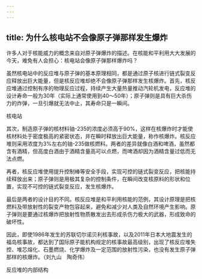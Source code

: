 ```yaml
---
---
---
```

title: 为什么核电站不会像原子弹那样发生爆炸
---




许多人对于核能威力的概念来自对原子弹爆炸的描述。在核能和平利用大大发展的今天，难免有人会担心：核电站会像原子弹那样爆炸吗？

虽然核电站中的反应堆与原子弹的基本原理相同，都是通过原子核进行链式裂变反应释放出巨大能量，但是核反应堆却绝不会像原子弹那样发生核爆炸。首先，核反应堆通过控制有序的物理反应过程，持续产生大量热量推动汽轮机发电，反应堆的设计寿命一般为30年（实际上通常使用到40～50年）；原子弹则是具有巨大杀伤力的炸弹，一旦引爆就无法中止，其寿命只是一瞬间。

核电站





其次，制造原子弹的核材料铀-235的浓度必须高于90%，这样在核爆炸时才能使核材料处于密度极高的紧密状态，并在瞬时释放出巨大能量，称作核爆炸。核反应堆则采用浓度为3%左右的铀-235做核燃料。两者的差异就像白酒和啤酒，虽然都含有酒精，但高度白酒由于酒精含量高可以点燃，而啤酒却因为酒精含量过低而无法点燃。

再者，核反应堆使用提升控制棒等安全手段，实现可控的链式裂变反应，把核能持续释放出来；原子弹则是用极其复杂的控制条件，在瞬间改变核原料的形状和位置，实现不可控的链式裂变反应，发生核爆炸。

最后是两者的设计目的不同。核反应堆是和平利用核能的范例，其设计原理是把核燃料及带放射性的裂变产物包容起来，避免和减少对人类及自然环境产生影响。原子弹则是要通过核爆炸把放射性物质散发出去形成杀伤力极大的武器，形成致命的破坏性。

因此，即使1986年发生的苏联切尔诺贝利核事故，以及2011年日本大地震发生的福岛核事故，都达到了国际原子能机构规定的核事故最高级别，出现了核反应堆失控、堆芯熔化、石墨燃烧、化学爆炸及一定范围的放射性污染，也没有发生原子弹那样的核爆炸。（刘九山　陶奇伟）

反应堆的内部结构
